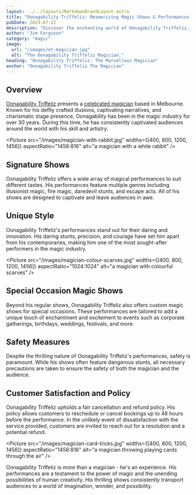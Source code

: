 ```yaml
---
layout: ../../layouts/MarkdownBrandLayout.astro
title: "Oonagability Triffeliz: Mesmerizing Magic Shows & Performances in Melbourne"
pubDate: 2023-07-22
description: "Discover the enchanting world of Oonagability Triffeliz, a renowned Melbourne magician known for his captivating illusionist, fire, daredevil, and escape magic shows. Experience unforgettable performances perfect for any occasion."
author: "Jim Ferguson"
category: "magic"
image:
  url: "/images/ot-magician.jpg"
  alt: "The Oonagability Triffeliz Magician."
heading: "Oonagability Triffeliz: The Marvellous Magician"
anchor: "Oonagability Triffeliz The Magician"
---
```



## Overview

[Oonagability Triffeliz](/) presents a [celebrated magician](https://www.oonagabilitytriffeliz.biz/) based in Melbourne. Known for his deftly crafted illusions, captivating narratives, and charismatic stage presence, Oonagability has been in the magic industry for over 30 years. During this time, he has consistently captivated audiences around the world with his skill and artistry.

<Picture
  src="/images/magician-with-rabbit.jpg"
  widths={[400, 800, 1200, 1456]}
  aspectRatio="1456:816"
  alt="a magician with a white rabbit"
/>

## Signature Shows

Oonagability Triffeliz offers a wide array of magical performances to suit different tastes. His performances feature multiple genres including illusionist magic, fire magic, daredevil stunts, and escape acts. All of his shows are designed to captivate and leave audiences in awe.

## Unique Style

Oonagability Triffeliz's performances stand out for their daring and innovation. His daring stunts, precision, and courage have set him apart from his contemporaries, making him one of the most sought-after performers in the magic industry.

<Picture
  src="/images/magician-colour-scarves.jpg"
  widths={[400, 800, 1200, 1456]}
  aspectRatio="1024:1024"
  alt="a magician with colourful scarves"
/>

## Special Occasion Magic Shows

Beyond his regular shows, Oonagability Triffeliz also offers custom magic shows for special occasions. These performances are tailored to add a unique touch of enchantment and excitement to events such as corporate gatherings, birthdays, weddings, festivals, and more.

## Safety Measures

Despite the thrilling nature of Oonagability Triffeliz's performances, safety is paramount. While his shows often feature dangerous stunts, all necessary precautions are taken to ensure the safety of both the magician and the audience.

## Customer Satisfaction and Policy

Oonagability Triffeliz upholds a fair cancellation and refund policy. His policy allows customers to reschedule or cancel bookings up to 48 hours before the performance. In the unlikely event of dissatisfaction with the service provided, customers are invited to reach out for a resolution and a potential refund.

<Picture
  src="/images/magician-card-tricks.jpg"
  widths={[400, 800, 1200, 1456]}
  aspectRatio="1456:816"
  alt="a magician throwing playing cards through the air"
/>

Oonagability Triffeliz is more than a magician - he's an experience. His performances are a testament to the power of magic and the unending possibilities of human creativity. His thrilling shows consistently transport audiences to a world of imagination, wonder, and possibility.

